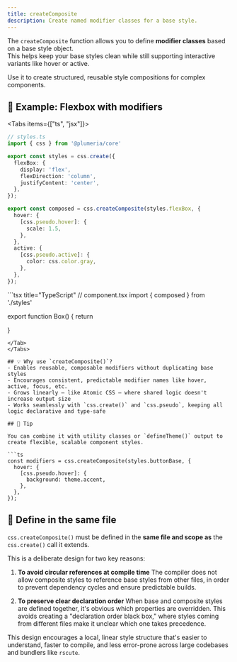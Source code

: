 ```yaml
---
title: createComposite
description: Create named modifier classes for a base style.
---
```



The `createComposite` function allows you to define **modifier classes** based on a base style object.  
This helps keep your base styles clean while still supporting interactive variants like hover or active.

Use it to create structured, reusable style compositions for complex components.

## 🔧 Example: Flexbox with modifiers

<Tabs items={["ts", "jsx"]}>
  <Tab>

```ts title="TypeScript"
// styles.ts
import { css } from '@plumeria/core'

export const styles = css.create({
  flexBox: {
    display: 'flex',
    flexDirection: 'column',
    justifyContent: 'center',
  },
});

export const composed = css.createComposite(styles.flexBox, {
  hover: {
    [css.pseudo.hover]: {
      scale: 1.5,
    },
  },
  active: {
    [css.pseudo.active]: {
      color: css.color.gray,
    },
  },
});
```
</Tab> 
<Tab>
```tsx title="TypeScript"
// component.tsx
import { composed } from './styles'

export function Box() {
  return <div className={composed.hover} />
}
```
</Tab>
</Tabs>

## 💡 Why use `createComposite()`?
- Enables reusable, composable modifiers without duplicating base styles
- Encourages consistent, predictable modifier names like hover, active, focus, etc.
- Grows linearly — like Atomic CSS — where shared logic doesn't increase output size
- Works seamlessly with `css.create()` and `css.pseudo`, keeping all logic declarative and type-safe

## 📌 Tip

You can combine it with utility classes or `defineTheme()` output to create flexible, scalable component styles.

```ts
const modifiers = css.createComposite(styles.buttonBase, {
  hover: {
    [css.pseudo.hover]: {
      background: theme.accent,
    },
  },
});
```

## 📘 Define in the same file
`css.createComposite()` must be defined in the **same file and scope as** the `css.create()` call it extends.

This is a deliberate design for two key reasons:

1. **To avoid circular references at compile time**
The compiler does not allow composite styles to reference base styles from other files, in order to prevent dependency cycles and ensure predictable builds.

2. **To preserve clear declaration order**
When base and composite styles are defined together, it's obvious which properties are overridden. This avoids creating a "declaration order black box," where styles coming from different files make it unclear which one takes precedence.

This design encourages a local, linear style structure that's easier to understand, faster to compile, and less error-prone across large codebases and bundlers like `rscute`.